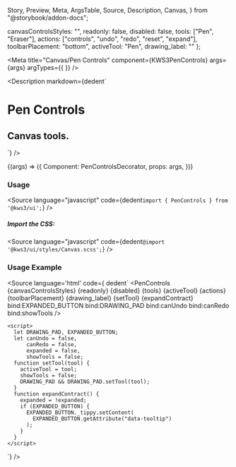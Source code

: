   Story,
  Preview,
  Meta,
  ArgsTable,
  Source,
  Description,
  Canvas,
} from "@storybook/addon-docs";

  canvasControlsStyles: "",
  readonly: false,
  disabled: false,
  tools: ["Pen", "Eraser"],
  actions: ["controls", "undo", "redo", "reset", "expand"],
  toolbarPlacement: "bottom",
  activeTool: "Pen",
  drawing_label: ""
};

<Meta
  title="Canvas/Pen Controls"
  component={KWS3PenControls}
  args={args}
  argTypes={{
  }}
/>

<Description
  markdown={dedent`
# Pen Controls
## Canvas tools.
`}
/>

<Canvas>
  <Story name="Pen Controls" args={args}>
    {(args) => ({
      Component: PenControlsDecorator,
      props: args,
    })}
  </Story>
</Canvas>

<ArgsTable story="Pen Controls" />

### Usage

<Source
  language="javascript"
  code={dedent`import { PenControls } from '@kws3/ui';`}
/>

##### Import the CSS:

<Source
  language="javascript"
  code={dedent`@import '@kws3/ui/styles/Canvas.scss';`}
/>

### Usage Example
<Source
  language='html'
  code={ dedent`
      <PenControls
      {canvasControlsStyles}
      {readonly}
      {disabled}
      {tools}
      {activeTool}
      {actions}
      {toolbarPlacement}
      {drawing_label}
      {setTool}
      {expandContract}
      bind:EXPANDED_BUTTON
      bind:DRAWING_PAD
      bind:canUndo
      bind:canRedo
      bind:showTools />
    
    <script>
      let DRAWING_PAD, EXPANDED_BUTTON;
      let canUndo = false,
          canRedo = false,
          expanded = false,
          showTools = false;
      function setTool(tool) {
        activeTool = tool;
        showTools = false;
        DRAWING_PAD && DRAWING_PAD.setTool(tool);
      }
      function expandContract() {
        expanded = !expanded;
        if (EXPANDED_BUTTON) {
          EXPANDED_BUTTON._tippy.setContent(
            EXPANDED_BUTTON.getAttribute("data-tooltip")
          );
        }
      }
    </script>
  `}
/>
